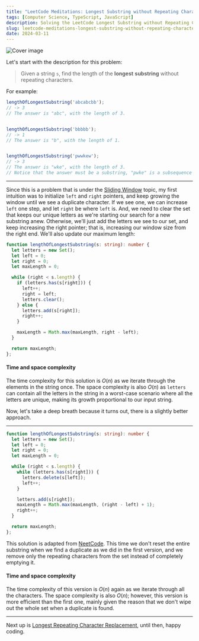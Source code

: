 ```yaml
---
title: "LeetCode Meditations: Longest Substring without Repeating Characters"
tags: [Computer Science, TypeScript, JavaScript]
description: Solving the LeetCode Longest Substring without Repeating Characters problem.
slug: leetcode-meditations-longest-substring-without-repeating-characters
date: 2024-03-11
---
```


![Cover image](/blog/post-images/2024-03-11/15-lm.png)

Let's start with the description for this problem:

> Given a string `s`, find the length of the **longest** **substring** without repeating characters.

For example:

```ts
lengthOfLongestSubstring('abcabcbb');
// -> 3
// The answer is "abc", with the length of 3.


lengthOfLongestSubstring('bbbbb');
// -> 1
// The answer is "b", with the length of 1.


lengthOfLongestSubstring('pwwkew');
// -> 3
// The answer is "wke", with the length of 3.
// Notice that the answer must be a substring, "pwke" is a subsequence and not a substring.
```

---

Since this is a problem that is under the [Sliding Window](https://rivea0.github.io/blog/leetcode-meditations-chapter-3-sliding-window) topic, my first intuition was to initialize `left` and `right` pointers, and keep growing the window until we see a duplicate character. If we see one, we can increase `left` one step, and let `right` be where `left` is. And, we need to clear the set that keeps our unique letters as we're starting our search for a new substring anew. Otherwise, we'll just add the letters we see to our set, and keep increasing the right pointer; that is, increasing our window size from the right end. We'll also update our maximum length:

```ts
function lengthOfLongestSubstring(s: string): number {
  let letters = new Set();
  let left = 0;
  let right = 0;
  let maxLength = 0;

  while (right < s.length) {
    if (letters.has(s[right])) {
      left++;
      right = left;
      letters.clear();
    } else {
      letters.add(s[right]);
      right++;
    }

    maxLength = Math.max(maxLength, right - left);
  }

  return maxLength;
};
```

#### Time and space complexity

The time complexity for this solution is $O(n)$ as we iterate through the elements in the string once. The space complexity is also $O(n)$ as `letters` can contain all the letters in the string in a worst-case scenario where all the letters are unique, making its growth proportional to our input string.

Now, let's take a deep breath because it turns out, there is a slightly better approach.

---

```ts
function lengthOfLongestSubstring(s: string): number {
  let letters = new Set();
  let left = 0;
  let right = 0;
  let maxLength = 0;

  while (right < s.length) {
    while (letters.has(s[right])) {
      letters.delete(s[left]);
      left++;
    } 

    letters.add(s[right]);
    maxLength = Math.max(maxLength, (right - left) + 1);
    right++;
  }

  return maxLength;
};
```

This solution is adapted from [NeetCode](https://youtu.be/wiGpQwVHdE0). This time we don't reset the entire substring when we find a duplicate as we did in the first version, and we remove only the repeating characters from the set instead of completely emptying it.

#### Time and space complexity

The time complexity of this version is $O(n)$ again as we iterate through all the characters. The space complexity is also $O(n)$; however, this version is more efficient than the first one, mainly given the reason that we don't wipe out the whole set when a duplicate is found.

---

Next up is [Longest Repeating Character Replacement](https://leetcode.com/problems/longest-repeating-character-replacement), until then, happy coding.
